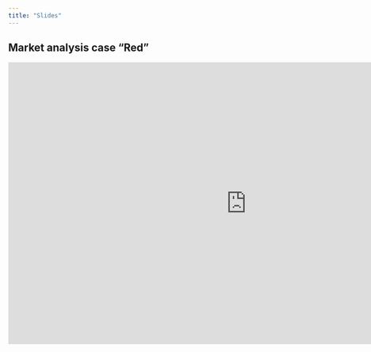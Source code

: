 ```yaml
---
title: "Slides"
---
```


## Market analysis case "Red"

<iframe src="https://docs.google.com/presentation/d/e/2PACX-1vQmO63SAvADly-33ZEakHkh4zufaSBLRMzuGF_3TIecNokBZztAHcpjlN4WoCsuEDQ9gfWHiqNJQE90/embed?start=false&loop=false&delayms=3000" frameborder="0" width="960" height="569" allowfullscreen="true" mozallowfullscreen="true" webkitallowfullscreen="true"></iframe>